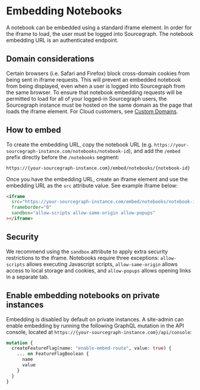 # Embedding Notebooks

A notebook can be embedded using a standard iframe element. In order for the iframe to load, the user must be logged into Sourcegraph. The notebook embedding URL is an authenticated endpoint.

## Domain considerations

Certain browsers (i.e. Safari and Firefox) block cross-domain cookies from being sent in iframe requests. This will prevent an embedded notebook from being displayed, even when a user is logged into Sourcegraph from the same browser. To ensure that notebook embedding requests will be permitted to load for all of your logged-in Sourcegraph users, the Sourcegraph instance must be hosted on the same domain as the page that loads the iframe element. For Cloud customers, see [Custom Domains](../cloud/index.md#custom-domains).

## How to embed

To create the embedding URL, copy the notebook URL (e.g. `https://your-sourcegraph-instance.com/notebooks/notebook-id`), and add the `/embed` prefix directly before the `/notebooks` segment:

  ```
  https://{your-sourcegraph-instance.com}/embed/notebooks/{notebook-id}
  ```

Once you have the embedding URL, create an iframe element and use the embedding URL as the `src` attribute value. See example iframe below:

```html
<iframe
  src="https://your-sourcegraph-instance.com/embed/notebooks/notebook-id"
  frameborder="0"
  sandbox="allow-scripts allow-same-origin allow-popups"
></iframe>
```

## Security
We recommend using the `sandbox` attribute to apply extra security restrictions to the iframe. Notebooks require three exceptions: `allow-scripts` allows executing Javascript scripts, `allow-same-origin` allows access to local storage and cookies, and `allow-popups` allows opening links in a separate tab.

## Enable embedding notebooks on private instances
Embedding is disabled by default on private instances. A site-admin can enable embedding by running the following GraphQL mutation in the API console, located at `https://{your-sourcegraph-instance.com}/api/console`:

```graphql
mutation {
  createFeatureFlag(name: "enable-embed-route", value: true) {
    ... on FeatureFlagBoolean {
      name
      value
    }
  }
}
```
